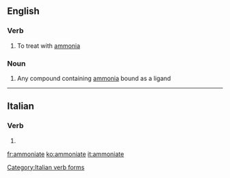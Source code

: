 ==English==

===Verb===
{{en-verb|ammoniat|ing}}

# To treat with [[ammonia]]

===Noun===
{{en-noun}}

# {{context|inorganic chemistry|lang=en}} Any compound containing [[ammonia]] bound as a ligand

----

==Italian==

===Verb===
{{head|it|verb form}}

# {{conjugation of|ammonire||2|p|pres|sub|lang=it}}

[[Category:Italian verb forms]]

[[fr:ammoniate]]
[[ko:ammoniate]]
[[it:ammoniate]]